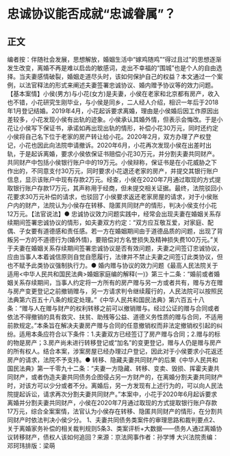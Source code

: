 # 忠诚协议能否成就“忠诚眷属”？
## 正文
编者按：伴随社会发展，思想解放，婚姻生活中“嫁鸡随鸡”“得过且过”的思想逐渐发生改变，离婚不再是难以启齿的敏感词，走出不幸福的“围城”也是个人的自由选择。当夫妻感情破裂，婚姻走道尽头时，该如何保护自己的权益？本文通过一个案例，以法官释法的形式来阐述夫妻签署忠诚协议、婚内赠予协议等的效力问题。【基本案情】小侯(男方)与小花(女方)是夫妻，小侯在老家和北京都有房产，收入也不错，小花研究生刚毕业，与小侯是同乡，二人经人介绍，相识一年后于2018年1月登记结婚。2019年4月，小花起诉要求离婚，理由是小侯婚后因工作原因出差较多，小花发现小侯有出轨的迹象。小侯承认其婚外情，但表示会悔改。于是小花让小侯写下保证书，承诺如再出现出轨的情形，补偿小花30万元，同时还约定小侯将自己名下位于老家的房产转让给小花。2020年2月，双方办理了产权登记，小花也因此向法院申请撤诉。2020年6月，小花再次发现小侯在出差时出轨，于是起诉离婚，要求小侯依保证书赔偿小花30万元，并分割夫妻共同财产。共同财产中包括小侯银行账户中的19万元。小侯辩称，保证书是在小花威胁之下作出的，不同意支付30万元，同时要求小花退还老家的房产，并提交其银行账户信息，显示该账户中现有存款2万元。经查，小侯在2020年7月通过取现的方式提取银行账户存款17万元，其声称用于经商，但未提交相关证据。最终，法院驳回小花要求30万元补偿的请求，也驳回了小侯要求返还老家房屋的请求，对于小侯账户内的财产，法院认为小侯存在转移、隐匿共同财产的情形，判决小侯支付小花12万元。【法官说法】● 忠诚协议效力问题实践中，经常会出现夫妻在婚姻关系存续期间签署忠诚协议的情形，如夫妻双方约定：“双方应互敬互爱，对家庭、配偶、子女要有道德感和责任感。若一方在婚姻期间由于道德品质的问题，出现了背叛另一方的不道德行为(婚外情)，要赔偿对方名誉损失及精神损失费100万元。”关于夫妻在婚姻关系存续期间签署忠诚协议是否有效问题，夫妻之间签订忠诚协议，应由当事人本着诚信原则自觉自愿履行，法律并不禁止夫妻之间签订此类协议，但也不赋予此类协议强制执行力。● 婚内赠与协议的效力问题《最高人民法院关于适用<中华人民共和国民法典>婚姻家庭编的解释(一)》第三十二条：“婚前或者婚姻关系存续期间，当事人约定将一方所有的房产赠与另一方或者共有，赠与方在赠与房产变更登记之前撤销赠与，另一方请求判令继续履行的，人民法院可以按照民法典第六百五十八条的规定处理。”《中华人民共和国民法典》第六百五十八条：“赠与人在赠与财产的权利转移之前可以撤销赠与。经过公证的赠与合同或者依法不得撤销的具有救灾、扶贫、助残等公益、道德义务性质的赠与合同，不适用前款规定。”本条旨在解决夫妻房产赠与合同的任意撤销权而非法定撤销权引起的纠纷。适用本条应符合以下条件：1.夫妻双方已经签订了房产赠与合同；2.赠与的标的物是房产；3.房产尚未进行转移登记或“加名”的变更登记，赠与人仍是赠与房产的所有权人。结合本案，涉案房屋已经办理过户登记，因此对于小侯要求小花返还房产的请求，法院不予支持。● 转移、隐藏夫妻共同财产的后果《中华人民共和国民法典》第一千零九十二条：“夫妻一方隐藏、转移、变卖、毁损、挥霍夫妻共同财产，或者伪造夫妻共同债务企图侵占另一方财产的，在离婚分割夫妻共同财产时，对该方可以少分或者不分。离婚后，另一方发现有上述行为的，可以向人民法院提起诉讼，请求再次分割夫妻共同财产。”本案中，小花于2020年6月起诉要求离婚并分割夫妻共同财产，小侯在2020年7月通过取现的方式提取银行账户存款17万元，综合全案案情，法官认为小侯存在转移、隐匿共同财产的情形，在分割共同财产时依法判决小侯少分。   1、夫妻共同债务类案件的审理思路和裁判要点2、关于离婚家务补偿的相关裁判规则5条3、类案评析+大数据——债务人通过离婚协议转移财产，债权人该如何追回？来源：京法网事作者：孙学博 大兴法院责编：邓珂玮排版：梁萌